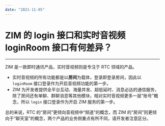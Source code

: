 ```yaml
---
date: "2021-11-05"
---
```

# ZIM 的 login 接口和实时音视频 loginRoom 接口有何差异？

- - -

ZIM 是一款即时通讯产品，实时音视频则是专注于 RTC 领域的产品。

- 实时音视频的所有功能都是以**房间**为载体，登录即登录房间，因此以 `loginRoom` 接口登录作为开启音视频功能的第一步。
- ZIM 为开发者提供全平台互动、海量并发、超低延时、消息必达的通信服务，除了房间还有单聊、群聊消息等其他模块，相对实时音视频更多一层“账号”概念，所以 `login` 接口登录作为开启 ZIM 服务的第一步。

总的来说，RTC 的“房间”更倾向音视频中“频道”的概念，而 ZIM 的“房间”则更倾向于“聊天室”的概念，两个产品的业务侧重点有所不同，请开发者注意区分。

